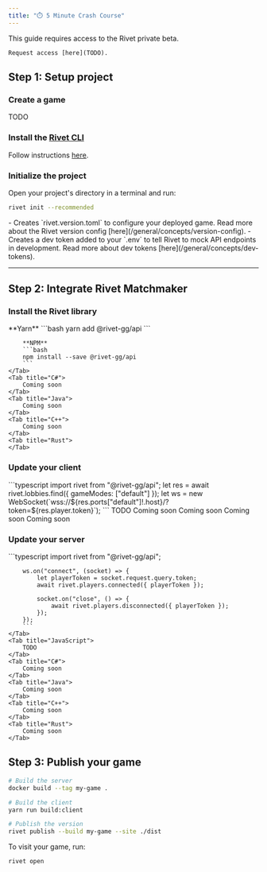 ```yaml
---
title: "⏱️ 5 Minute Crash Course"
---
```


<Note>
	This guide requires access to the Rivet private beta.

	Request access [here](TODO).
</Note>

## Step 1: Setup project

### Create a game

TODO

### Install the [Rivet CLI](https://github.com/rivet-gg/cli)

Follow instructions [here](https://github.com/rivet-gg/cli#installing).

### Initialize the project

Open your project's directory in a terminal and run:

```bash
rivet init --recommended
```

<Accordion title="What does this do?">
	- Creates `rivet.version.toml` to configure your deployed game. Read more about the Rivet version config [here](/general/concepts/version-config).
	- Creates a dev token added to your `.env` to tell Rivet to mock API endpoints in development. Read more about dev tokens [here](/general/concepts/dev-tokens).
</Accordion>

---

## Step 2: Integrate Rivet Matchmaker

### Install the Rivet library

<Tabs>
	<Tab title="TypeScript & JavaScript">
		**Yarn**
		```bash
		yarn add @rivet-gg/api
		```

		**NPM**
		```bash
		npm install --save @rivet-gg/api
		```
	</Tab>
	<Tab title="C#">
		Coming soon
	</Tab>
	<Tab title="Java">
		Coming soon
	</Tab>
	<Tab title="C++">
		Coming soon
	</Tab>
	<Tab title="Rust">
	</Tab>
</Tabs>

### Update your client

<Tabs>
	<Tab title="TypeScript">
		```typescript
		import rivet from "@rivet-gg/api";
		let res = await rivet.lobbies.find({ gameModes: ["default"] });
		let ws = new WebSocket(`wss://${res.ports["default"]!.host}/?token=${res.player.token}`);
		```
	</Tab>
	<Tab title="JavaScript">
		TODO
	</Tab>
	<Tab title="C#">
		Coming soon
	</Tab>
	<Tab title="Java">
		Coming soon
	</Tab>
	<Tab title="C++">
		Coming soon
	</Tab>
	<Tab title="Rust">
		Coming soon
	</Tab>
</Tabs>

### Update your server

<Tabs>
	<Tab title="TypeScript">
		```typescript
		import rivet from "@rivet-gg/api";

		ws.on("connect", (socket) => {
			let playerToken = socket.request.query.token;
			await rivet.players.connected({ playerToken });

			socket.on("close", () => {
				await rivet.players.disconnected({ playerToken });
			});
		});
		```
	</Tab>
	<Tab title="JavaScript">
		TODO
	</Tab>
	<Tab title="C#">
		Coming soon
	</Tab>
	<Tab title="Java">
		Coming soon
	</Tab>
	<Tab title="C++">
		Coming soon
	</Tab>
	<Tab title="Rust">
		Coming soon
	</Tab>
</Tabs>

## Step 3: Publish your game

```bash
# Build the server
docker build --tag my-game .

# Build the client
yarn run build:client

# Publish the version
rivet publish --build my-game --site ./dist
```


To visit your game, run:

```bash
rivet open
```

